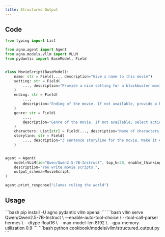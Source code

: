 ```yaml
---
title: Structured Output
---
```


## Code

```python cookbook/models/vllm/structured_output.py
from typing import List

from agno.agent import Agent
from agno.models.vllm import VLLM
from pydantic import BaseModel, Field


class MovieScript(BaseModel):
    name: str = Field(..., description="Give a name to this movie")
    setting: str = Field(
        ..., description="Provide a nice setting for a blockbuster movie."
    )
    ending: str = Field(
        ...,
        description="Ending of the movie. If not available, provide a happy ending.",
    )
    genre: str = Field(
        ...,
        description="Genre of the movie. If not available, select action, thriller or romantic comedy.",
    )
    characters: List[str] = Field(..., description="Name of characters for this movie.")
    storyline: str = Field(
        ..., description="3 sentence storyline for the movie. Make it exciting!"
    )


agent = Agent(
    model=VLLM(id="Qwen/Qwen2.5-7B-Instruct", top_k=20, enable_thinking=False),
    description="You write movie scripts.",
    output_schema=MovieScript,
)

agent.print_response("Llamas ruling the world")
```

## Usage

<Steps>
  <Snippet file="create-venv-step.mdx" />

  <Step title="Install Libraries">
    ```bash
    pip install -U agno pydantic vllm openai
    ```
  </Step>

  <Step title="Start vLLM server">
    ```bash
    vllm serve Qwen/Qwen2.5-7B-Instruct \
        --enable-auto-tool-choice \
        --tool-call-parser hermes \
        --dtype float16 \
        --max-model-len 8192 \
        --gpu-memory-utilization 0.9
    ```
  </Step>

  <Step title="Run Agent">
    ```bash
    python cookbook/models/vllm/structured_output.py
    ```
  </Step>
</Steps> 